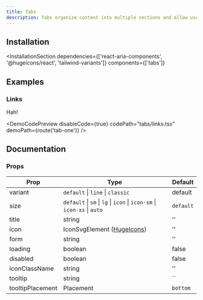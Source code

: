 ```yaml
---
title: Tabs
description: Tabs organize content into multiple sections and allow users to navigate between them.
---
```

<DemoCodePreview codePath="tabs/default.tsx" demoPath="demos/tabs/default" fileName="demo.tsx" />

## Installation
<InstallationSection
  dependencies={['react-aria-components', '@hugeicons/react', 'tailwind-variants']}
  components={['tabs']}
>
  <InstallationCommand command="execute" params="shadcn@latest add ~website/r/tabs" />
</InstallationSection>


## Examples

<DemoCodePreview
  codePath="tabs/underlined.tsx"
  demoPath="demos/tabs/underlined"
  title="Underlined tabs"
/>

<DemoCodePreview
  codePath="tabs/classic.tsx"
  demoPath="demos/tabs/classic"
  title="Classic tabs"
/>

### Links

<Callout title="Extra-Setup needed!">Hah!</Callout>

<DemoCodePreview
  disableCode={true}
  codePath="tabs/links.tsx"
  demoPath={route('tab-one')}
/>


## Documentation

### Props

| Prop             | Type                                                                    | Default   |
  |------------------|-------------------------------------------------------------------------|-----------|
| variant          | `default` \| `line` \| `classic`                                        | default   |
| size             | `default` \| `sm` \| `lg` \| `icon` \| `icon-sm` \| `icon-xs` \| `auto` | `default` |
| title            | string                                                                  | ''        |
| icon             | IconSvgElement ([HugeIcons](https://hugeicons.com/?via=daspwork))       | ''        |
| form             | string                                                                  | ''        |
| loading          | boolean                                                                 | false     |
| disabled         | boolean                                                                 | false     |
| iconClassName    | string                                                                  | ''        |
| tooltip          | string                                                                  | ``        |
| tooltipPlacement | Placement                                                               | `bottom`  |


